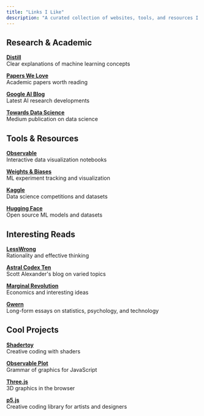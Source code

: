 ```yaml
---
title: "Links I Like"
description: "A curated collection of websites, tools, and resources I find valuable"
---
```


## Research & Academic

**[Distill](https://distill.pub/)**  
Clear explanations of machine learning concepts

**[Papers We Love](https://paperswelove.org/)**  
Academic papers worth reading

**[Google AI Blog](https://ai.googleblog.com/)**  
Latest AI research developments

**[Towards Data Science](https://towardsdatascience.com/)**  
Medium publication on data science

## Tools & Resources

**[Observable](https://observablehq.com/)**  
Interactive data visualization notebooks

**[Weights & Biases](https://wandb.ai/)**  
ML experiment tracking and visualization

**[Kaggle](https://www.kaggle.com/)**  
Data science competitions and datasets

**[Hugging Face](https://huggingface.co/)**  
Open source ML models and datasets

## Interesting Reads

**[LessWrong](https://www.lesswrong.com/)**  
Rationality and effective thinking

**[Astral Codex Ten](https://astralcodexten.substack.com/)**  
Scott Alexander's blog on varied topics

**[Marginal Revolution](https://marginalrevolution.com/)**  
Economics and interesting ideas

**[Gwern](https://gwern.net/)**  
Long-form essays on statistics, psychology, and technology

## Cool Projects

**[Shadertoy](https://www.shadertoy.com/)**  
Creative coding with shaders

**[Observable Plot](https://observablehq.com/plot/)**  
Grammar of graphics for JavaScript

**[Three.js](https://threejs.org/)**  
3D graphics in the browser

**[p5.js](https://p5js.org/)**  
Creative coding library for artists and designers